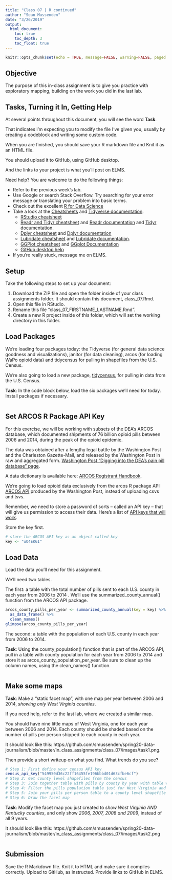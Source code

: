 ```yaml
---
title: "Class 07 | R continued"
author: "Sean Mussenden"
date: "3/26/2019"
output:
  html_document:
    toc: true
    toc_depth: 3
    toc_float: true
---
```


```r
knitr::opts_chunk$set(echo = TRUE, message=FALSE, warning=FALSE, paged.print=TRUE)
```

## Objective

The purpose of this in-class assignment is to give you practice with exploratory mapping, building on the work you did in the last lab.

## Tasks, Turning it In, Getting Help

At several points throughout this document, you will see the word **Task**.  

That indicates I'm expecting you to modify the file I've given you, usually by creating a codeblock and writing some custom code.

When you are finished, you should save your R markdown file and Knit it as an HTML file.

You should upload it to GitHub, using GitHub desktop.

And the links to your project is what you'll post on ELMS.

Need help?  You are welcome to do the following things:

* Refer to the previous week's lab.
* Use Google or search Stack Overflow. Try searching for your error message or translating your problem into basic terms.
* Check out the excellent [R for Data Science](https://r4ds.had.co.nz/index.html)
* Take a look at the [Cheatsheets](https://www.rstudio.com/resources/cheatsheets/) and [Tidyverse documentation](https://www.tidyverse.org/).
  * [RStudio cheatsheet](https://www.rstudio.com/resources/cheatsheets/#ide)
  * [Readr and Tidyr cheatsheet](https://github.com/rstudio/cheatsheets/raw/master/data-import.pdf) and [Readr documentation](https://readr.tidyverse.org/) and [Tidyr documentation](https://tidyr.tidyverse.org/reference/index.html).
  * [Dplyr cheatsheet](https://github.com/rstudio/cheatsheets/raw/master/data-transformation.pdf) and [Dplyr documentation](https://dplyr.tidyverse.org/)
  * [Lubridate cheatsheet](https://rawgit.com/rstudio/cheatsheets/master/lubridate.pdf) and [Lubridate documentation](https://lubridate.tidyverse.org/).
  * [GGPlot cheatsheet](https://github.com/rstudio/cheatsheets/raw/master/data-visualization-2.1.pdf) and [GGplot Documentation](https://ggplot2.tidyverse.org/reference/)
  * [GitHub desktop help](https://help.github.com/en/desktop/getting-started-with-github-desktop)
* If you're really stuck, message me on ELMS.

## Setup

Take the following steps to set up your document:

1. Download the ZIP file and open the folder inside of your class assignments folder.  It should contain this document, class_07.Rmd.
2. Open this file in RStudio.
3. Rename this file "class_07_FIRSTNAME_LASTNAME.Rmd".
5. Create a new R project inside of this folder, which will set the working directory in this folder.   

## Load Packages

We're loading four packages today: the Tidyverse (for general data science goodness and visualizations), janitor (for data cleaning), arcos (for loading WaPo opioid data) and tidycensus for pulling in shapefiles from the U.S. Census.

We're also going to load a new package, [tidycensus](https://walkerke.github.io/tidycensus/index.html), for pulling in data from the U.S. Census.  

**Task**: In the code block below, load the six packages we'll need for today. Install packages if necessary.
```r
```

## Set ARCOS R Package API Key

For this exercise, we will be working with subsets of the DEA's ARCOS database, which documented shipments of 76 billion opioid pills between 2006 and 2014, during the peak of the opioid epidemic.

The data was obtained after a lengthy legal battle by the Washington Post and the Charleston Gazette-Mail, and released by the Washington Post in raw and aggregated form. [Washington Post "Digging into the DEA's pain pill database" page](https://www.washingtonpost.com/graphics/2019/investigations/dea-pain-pill-database/).

A data dictionary is available here: [ARCOS Registrant Handbook](https://www.deadiversion.usdoj.gov/arcos/handbook/full.pdf).

We're going to load opioid data exclusively from the arcos R package API [ARCOS API](https://wpinvestigative.github.io/arcos/) produced by the Washington Post, instead of uploading csvs and tsvs.

Remember, we need to store a password of sorts -- called an API key -- that will give us permission to access their data.  Here's a list of [API keys that will work](https://github.com/wpinvestigative/arcos-api/blob/master/keys/keys.txt).  

Store the key first.

```r
# store the ARCOS API key as an object called key
key <- "uO4EK6I"
```

## Load Data

Load the data you'll need for this assignment.

We'll need two tables.

The first: a table with the total number of pills sent to each U.S. county in each year from 2006 to 2014 . We'll use the summarized_county_annual() function from the ARCOS API package.

```r
arcos_county_pills_per_year <- summarized_county_annual(key = key) %>%
  as_data_frame() %>%
  clean_names()
glimpse(arcos_county_pills_per_year)
```

The second: a table with the population of each U.S. county in each year from 2006 to 2014.

**Task**: Using the county_population() function that is part of the ARCOS API, pull in a table with county population for each year from 2006 to 2014 and store it as arcos_county_population_per_year. Be sure to clean up the column names, using the clean_names() function.

```r
```

## Make some maps

**Task**: Make a "static facet map", with one map per year between 2006 and 2014, *showing only West Virginia counties*.

If you need help, refer to the last lab, where we created a similar map.  

You should have nine little maps of West Virginia, one for each year between 2006 and 2014. Each county should be shaded based on the number of pills per person shipped to each county in each year.  

It should look like this: https://github.com/smussenden/spring20-data-journalism/blob/master/in_class_assignments/class_07/images/task1.png.  

Then provide a short writeup on what you find. What trends do you see?

```r
# Step 1: First define your census API key
census_api_key("549950d36c22ff16455fe196bbbd01d63cfbe6cf")
# Step 2: Get county level shapefiles from the census
# Step 3: Join together table with pills by county by year with table with population by county by year
# Step 4: Filter the pills population table just for West Virginia and create the pills per person metric.  
# Step 5: Join your pills per person table to a county level shapefile
# Step 6: Draw the facet map
```

**Task**: Modify the facet map you just created to *show West Virginia AND Kentucky counties*, and only show *2006, 2007, 2008 and 2009*, instead of all 9 years.

It should look like this: https://github.com/smussenden/spring20-data-journalism/blob/master/in_class_assignments/class_07/images/task2.png

```r
```


## Submission

Save the R Markdown file.  Knit it to HTML and make sure it compiles correctly. Upload to GitHub, as instructed.  Provide links to GitHub in ELMS.   